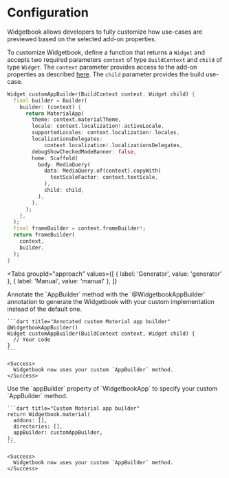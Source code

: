 # Configuration

Widgetbook allows developers to fully customize how use-cases are previewed based on the selected add-on properties.

To customize Widgetbook, define a function that returns a `Widget` and accepts two required parameters `context` of type `BuildContext` and `child` of type `Widget`.
The `context` parameter provides access to the add-on properties as described [here](/add-ons/overview).
The `child` parameter provides the build use-case.

```dart title="Custom Material app builder"
Widget customAppBuilder(BuildContext context, Widget child) {
  final builder = Builder(
    builder: (context) {
      return MaterialApp(
        theme: context.materialTheme,
        locale: context.localization!.activeLocale,
        supportedLocales: context.localization!.locales,
        localizationsDelegates:
            context.localization!.localizationsDelegates,
        debugShowCheckedModeBanner: false,
        home: Scaffold(
          body: MediaQuery(
            data: MediaQuery.of(context).copyWith(
              textScaleFactor: context.textScale,
            ),
            child: child,
          ),
        ),
      );
    },
  );
  final frameBuilder = context.frameBuilder!;
  return frameBuilder(
    context,
    builder,
  );
}
```

<Tabs
  groupId="approach"
  values={[
    { label: 'Generator', value: 'generator' },
    { label: 'Manual', value: 'manual' },
  ]}
>
  <TabItem value="generator">
    Annotate the `AppBuilder` method with the `@WidgetbookAppBuilder` annotation to generate the Widgetbook with your custom implementation instead of the default one.

    ```dart title="Annotated custom Material app builder"
    @WidgetbookAppBuilder()
    Widget customAppBuilder(BuildContext context, Widget child) {
      // Your code
    }
    ```

    <Success>
      Widgetbook now uses your custom `AppBuilder` method.
    </Success>

  </TabItem>
  <TabItem value="manual">
    Use the `appBuilder` property of `WidgetbookApp` to specify your custom `AppBuilder` method.

    ```dart title="Custom Material app builder"
    return Widgetbook.material(
      addons: [],
      directories: [],
      appBuilder: customAppBuilder,
    );
    ```

    <Success>
      Widgetbook now uses your custom `AppBuilder` method.
    </Success>

  </TabItem>
</Tabs>

